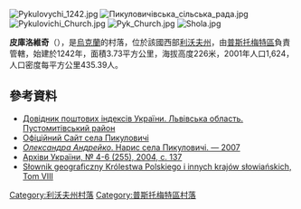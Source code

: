 [[Image:Pykulovychi_1242.jpg|thumb]]
[[Image:Пикуловичівська_сільська_рада.jpg|thumb]]
[[Image:Pykulovichi_Church.jpg|thumb]]
[[Image:Pyk_Church.jpg|thumb]]
[[Image:Shola.jpg|thumb]]

{{coord|49|52|0|N|24|14|21|E|scale:100000|display=title}}

'''皮庫洛維奇'''（{{lang-uk|Пикуловичі}}），是[[烏克蘭|烏克蘭]]的村落，位於該國西部[[利沃夫州|利沃夫州]]，由[[普斯托梅特區|普斯托梅特區]]負責管轄，始建於1242年，面積3.73平方公里，海拔高度226米，2001年人口1,624，人口密度每平方公里435.39人。

==參考資料==
*[http://www.uaidx.com/13/298/index Довідник поштових індексів України. Львівська область. Пустомитівський район] {{Wayback|url=http://www.uaidx.com/13/298/index |date=20161011013019 }}
*[https://web.archive.org/web/20190227145607/http://xn--b1albgfsd8a2b7j.xn--j1amh/ Офіційний Сайт села Пикуловичі]
* [https://docs.google.com/fileview?id=0By5fJBg648ClNmY0OWE2MDAtY2JlOC00NDAyLWJmMmYtYmVjYzE2OGU1YzUz&hl=uk ''Олександра Андрейко''. Нарис села Пикуловичі. — 2007]
* [https://web.archive.org/web/20150923173439/http://www.archives.gov.ua/Publicat/AU/AU-4-6-2004.pdf Архіви України, № 4-6 (255), 2004, с. 137]
* [http://dir.icm.edu.pl/pl/Slownik_geograficzny/Tom_VIII/128 Słownik geograficzny Królestwa Polskiego i innych krajów słowiańskich, Tom VIII] {{Wayback|url=http://dir.icm.edu.pl/pl/Slownik_geograficzny/Tom_VIII/128 |date=20161231092132 }}

{{DEFAULTSORT:Пикуловичі}}
[[Category:利沃夫州村落|Category:利沃夫州村落]]
[[Category:普斯托梅特區村落|Category:普斯托梅特區村落]]


{{Lviv-geo-stub}}